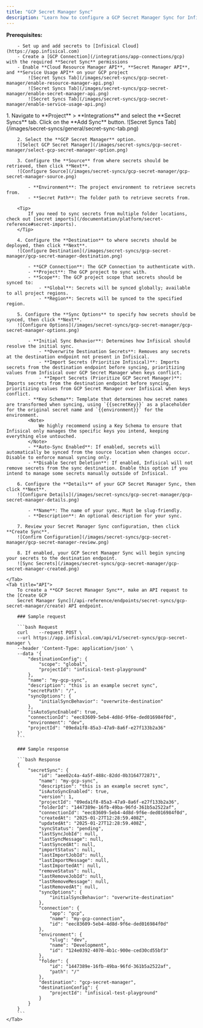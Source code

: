 ```yaml
---
title: "GCP Secret Manager Sync"
description: "Learn how to configure a GCP Secret Manager Sync for Infisical."
---
```


**Prerequisites:**

        - Set up and add secrets to [Infisical Cloud](https://app.infisical.com)
        - Create a [GCP Connection](/integrations/app-connections/gcp) with the required **Secret Sync** permissions
        - Enable **Cloud Resource Manager API**, **Secret Manager API**, and **Service Usage API** on your GCP project
            ![Secret Syncs Tab](/images/secret-syncs/gcp-secret-manager/enable-resource-manager-api.png)
            ![Secret Syncs Tab](/images/secret-syncs/gcp-secret-manager/enable-secret-manager-api.png)
            ![Secret Syncs Tab](/images/secret-syncs/gcp-secret-manager/enable-service-usage-api.png)

<Tabs>
    <Tab title="Infisical UI">
        1. Navigate to **Project** > **Integrations** and select the **Secret Syncs** tab. Click on the **Add Sync** button.
        ![Secret Syncs Tab](/images/secret-syncs/general/secret-sync-tab.png)

        2. Select the **GCP Secret Manager** option.
        ![Select GCP Secret Manager](/images/secret-syncs/gcp-secret-manager/select-gcp-secret-manager-option.png)

        3. Configure the **Source** from where secrets should be retrieved, then click **Next**.
        ![Configure Source](/images/secret-syncs/gcp-secret-manager/gcp-secret-manager-source.png)

            - **Environment**: The project environment to retrieve secrets from.
            - **Secret Path**: The folder path to retrieve secrets from.

        <Tip>
            If you need to sync secrets from multiple folder locations, check out [secret imports](/documentation/platform/secret-reference#secret-imports).
        </Tip>

        4. Configure the **Destination** to where secrets should be deployed, then click **Next**.
        ![Configure Destination](/images/secret-syncs/gcp-secret-manager/gcp-secret-manager-destination.png)

            - **GCP Connection**: The GCP Connection to authenticate with.
            - **Project**: The GCP project to sync with.
            - **Scope**: The GCP project scope that secrets should be synced to:
                - **Global**: Secrets will be synced globally; available to all project regions.
                - **Region**: Secrets will be synced to the specified region.

        5. Configure the **Sync Options** to specify how secrets should be synced, then click **Next**.
        ![Configure Options](/images/secret-syncs/gcp-secret-manager/gcp-secret-manager-options.png)

            - **Initial Sync Behavior**: Determines how Infisical should resolve the initial sync.
                - **Overwrite Destination Secrets**: Removes any secrets at the destination endpoint not present in Infisical.
                - **Import Secrets (Prioritize Infisical)**: Imports secrets from the destination endpoint before syncing, prioritizing values from Infisical over GCP Secret Manager when keys conflict.
                - **Import Secrets (Prioritize GCP Secret Manager)**: Imports secrets from the destination endpoint before syncing, prioritizing values from GCP Secret Manager over Infisical when keys conflict.
            - **Key Schema**: Template that determines how secret names are transformed when syncing, using `{{secretKey}}` as a placeholder for the original secret name and `{{environment}}` for the environment.
            <Note>
                We highly recommend using a Key Schema to ensure that Infisical only manages the specific keys you intend, keeping everything else untouched.
            </Note>
            - **Auto-Sync Enabled**: If enabled, secrets will automatically be synced from the source location when changes occur. Disable to enforce manual syncing only.
            - **Disable Secret Deletion**: If enabled, Infisical will not remove secrets from the sync destination. Enable this option if you intend to manage some secrets manually outside of Infisical.

        6. Configure the **Details** of your GCP Secret Manager Sync, then click **Next**.
        ![Configure Details](/images/secret-syncs/gcp-secret-manager/gcp-secret-manager-details.png)

            - **Name**: The name of your sync. Must be slug-friendly.
            - **Description**: An optional description for your sync.

        7. Review your Secret Manager Sync configuration, then click **Create Sync**.
        ![Confirm Configuration](/images/secret-syncs/gcp-secret-manager/gcp-secret-manager-review.png)

        8. If enabled, your GCP Secret Manager Sync will begin syncing your secrets to the destination endpoint.
        ![Sync Secrets](/images/secret-syncs/gcp-secret-manager/gcp-secret-manager-created.png)

    </Tab>
    <Tab title="API">
        To create a **GCP Secret Manager Sync**, make an API request to the [Create GCP
        Secret Manager Sync](/api-reference/endpoints/secret-syncs/gcp-secret-manager/create) API endpoint.

        ### Sample request

        ```bash Request
        curl    --request POST \
        --url https://app.infisical.com/api/v1/secret-syncs/gcp-secret-manager \
        --header 'Content-Type: application/json' \
        --data '{
            "destinationConfig": {
                "scope": "global",
                "projectId": "infisical-test-playground"
            },
            "name": "my-gcp-sync",
            "description": "this is an example secret sync",
            "secretPath": "/",
            "syncOptions": {
                "initialSyncBehavior": "overwrite-destination"
            },
            "isAutoSyncEnabled": true,
            "connectionId": "eec83609-5eb4-4d8d-9f6e-ded016984f0d",
            "environment": "dev",
            "projectId": "09eda1f8-85a3-47a9-8a6f-e27f133b2a36"
        }'
        ```

        ### Sample response

        ```bash Response
        {
            "secretSync": {
                "id": "aee02c4a-4a5f-488c-82dd-0b3164772871",
                "name": "my-gcp-sync",
                "description": "this is an example secret sync",
                "isAutoSyncEnabled": true,
                "version": 1,
                "projectId": "09eda1f8-85a3-47a9-8a6f-e27f133b2a36",
                "folderId": "1447389e-16fb-49ba-96fd-361b5a2522af",
                "connectionId": "eec83609-5eb4-4d8d-9f6e-ded016984f0d",
                "createdAt": "2025-01-27T12:28:59.408Z",
                "updatedAt": "2025-01-27T12:28:59.408Z",
                "syncStatus": "pending",
                "lastSyncJobId": null,
                "lastSyncMessage": null,
                "lastSyncedAt": null,
                "importStatus": null,
                "lastImportJobId": null,
                "lastImportMessage": null,
                "lastImportedAt": null,
                "removeStatus": null,
                "lastRemoveJobId": null,
                "lastRemoveMessage": null,
                "lastRemovedAt": null,
                "syncOptions": {
                    "initialSyncBehavior": "overwrite-destination"
                },
                "connection": {
                    "app": "gcp",
                    "name": "my-gcp-connection",
                    "id": "eec83609-5eb4-4d8d-9f6e-ded016984f0d"
                },
                "environment": {
                    "slug": "dev",
                    "name": "Development",
                    "id": "124e0392-4070-4b1c-900e-ced30cd55bf3"
                },
                "folder": {
                    "id": "1447389e-16fb-49ba-96fd-361b5a2522af",
                    "path": "/"
                },
                "destination": "gcp-secret-manager",
                "destinationConfig": {
                    "projectId": "infisical-test-playground"
                }
            }
        }
        ```
    </Tab>

</Tabs>
